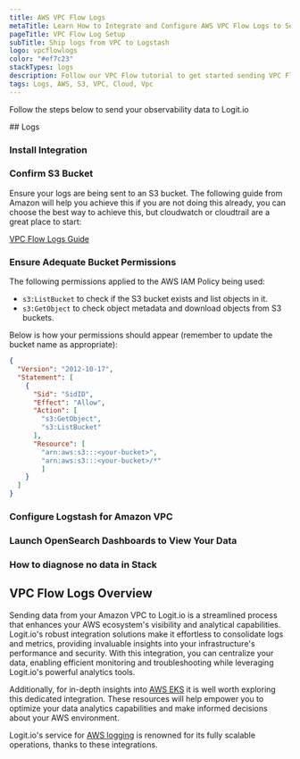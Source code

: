 ```yaml
---
title: AWS VPC Flow Logs
metaTitle: Learn How to Integrate and Configure AWS VPC Flow Logs to Send Logs
pageTitle: VPC Flow Log Setup
subTitle: Ship logs from VPC to Logstash
logo: vpcflowlogs
color: "#ef7c23"
stackTypes: logs
description: Follow our VPC Flow tutorial to get started sending VPC Flow logs to Logstash for monitoring and analysis in Logit.io.
tags: Logs, AWS, S3, VPC, Cloud, Vpc
---
```


Follow the steps below to send your observability data to Logit.io

<Steps>
  ## Logs

  ### Install Integration

  <InstallIntegration/>
  
  ### Confirm S3 Bucket

  Ensure your logs are being sent to an S3 bucket. The following guide from Amazon will 
  help you achieve this if you are not doing this already, you can choose the best way 
  to achieve this, but cloudwatch or cloudtrail are a great place to start:

  [VPC Flow Logs Guide](https://docs.aws.amazon.com/AmazonVPC/latest/UserGuide/flow-logs.html)

  ### Ensure Adequate Bucket Permissions

  The following permissions applied to the AWS IAM Policy being used:
  
  - `s3:ListBucket` to check if the S3 bucket exists and list objects in it.
  - `s3:GetObject` to check object metadata and download objects from S3 buckets.
  
  Below is how your permissions should appear (remember to update the bucket name as appropriate):

  ```json copy showLineNumbers
  {
    "Version": "2012-10-17",
    "Statement": [
      {
        "Sid": "SidID",
        "Effect": "Allow",
        "Action": [
          "s3:GetObject",
          "s3:ListBucket"
        ],
        "Resource": [
          "arn:aws:s3:::<your-bucket>",
          "arn:aws:s3:::<your-bucket>/*"
          ]
      }
    ]
  }
  ```

  ### Configure Logstash for Amazon VPC

  <AddS3Input type="aws_vpc" stackType="logs" utmMedium="logs" utmCampaign="awsvpc" input="s3" buttonText="AWS" />
  
  ### Launch OpenSearch Dashboards to View Your Data

  <LaunchVisualizer type="logs" />

  ### How to diagnose no data in Stack

  <DiagnoseNoData />
</Steps>

## VPC Flow Logs Overview

Sending data from your Amazon VPC to Logit.io is a streamlined process that enhances 
your AWS ecosystem's visibility and analytical capabilities. Logit.io's robust integration 
solutions make it effortless to consolidate logs and metrics, providing invaluable insights 
into your infrastructure's performance and security. With this integration, you can centralize 
your data, enabling efficient monitoring and troubleshooting while leveraging Logit.io's powerful analytics tools.

Additionally, for in-depth insights into [AWS EKS](/integrations/aws-eks-logs) it is 
well worth exploring this dedicated integration. These resources will help empower 
you to optimize your data analytics capabilities and make informed decisions about your AWS environment.

Logit.io's service for [AWS logging](https://logit.io/solutions/aws-logging/)
is renowned for its fully scalable operations, thanks to these integrations.